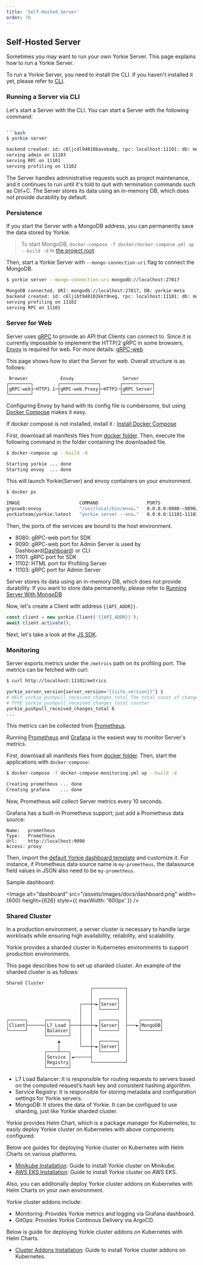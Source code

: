 ```yaml
---
title: 'Self-Hosted Server'
order: 70
---
```


## Self-Hosted Server

Sometimes you may want to run your own Yorkie Server. This page explains how to run a Yorkie Server.

To run a Yorkie Server, you need to install the CLI. If you haven't installed it yet, please refer to [CLI](/docs/cli).

### Running a Server via CLI

Let's start a Server with the CLI. You can start a Server with the following command:

```bash

```bash
$ yorkie server

backend created: id: c6ljcdl94818baveba8g, rpc: localhost:11101: db: memory
serving admin on 11103
serving RPC on 11101
serving profiling on 11102
```
The Server handles administrative requests such as project maintenance, and it continues to run until it's told to quit with termination commands such as Ctrl+C.
The Server stores its data using an in-memory DB, which does not provide durability by default.

### Persistence

If you start the Server with a MongoDB address, you can permanently save the data stored by Yorkie.

> To start MongoDB, `docker-compose -f docker/docker-compose.yml up --build -d` in [the project root](https://github.com/yorkie-team/yorkie).

Then, start a Yorkie Server with `--mongo-connection-uri` flag to connect the MongoDB.

```bash
$ yorkie server --mongo-connection-uri mongodb://localhost:27017

MongoDB connected, URI: mongodb://localhost:27017, DB: yorkie-meta
backend created: id: c6ljibt948102kkt9neg, rpc: localhost:11101: db: mongodb://localhost:27017
serving profiling on 11102
serving RPC on 11101
```

### Server for Web

Server uses [gRPC](https://grpc.io/) to provide an API that Clients can connect to. Since it is currently impossible to implement the HTTP/2 gRPC in some browsers, [Envoy](https://www.envoyproxy.io/) is required for web. For more details: [gRPC-web](https://grpc.io/blog/state-of-grpc-web/)

This page shows how to start the Server for web. Overall structure is as follows:

```
 Browser            Envoy                  Server
┌────────┐         ┌──────────────┐       ┌───────────┐
│gRPC-web├─HTTP1.1─┤gRPC-web Proxy├─HTTP2─┤gRPC Server│
└────────┘         └──────────────┘       └───────────┘
```

Configuring Envoy by hand with its config file is cumbersome, but using [Docker Compose](https://docs.docker.com/compose/) makes it easy.

<Alert status="warning">If docker compose is not installed, install it : [Install Docker Compose](https://docs.docker.com/compose/install/)</Alert>

First, download all manifests files from [docker folder](https://github.com/yorkie-team/yorkie-team.github.io/tree/main/docker). Then, execute the following command in the folder containing the downloaded file.

```bash
$ docker-compose up --build -d

Starting yorkie ... done
Starting envoy  ... done
```

This will launch Yorkie(Server) and envoy containers on your environment.

```bash
$ docker ps

IMAGE                      COMMAND                  PORTS                                  NAMES
grpcweb:envoy              "/usr/local/bin/envo…"   0.0.0.0:8080->9090/tcp                 envoy
yorkieteam/yorkie:latest   "yorkie server --ena…"   0.0.0.0:11101-11103->11101-11103/tcp   yorkie
```

Then, the ports of the services are bound to the host environment.

- 8080: gRPC-web port for SDK
- 9090: gRPC-web port for Admin Server is used by Dashboard([Dashboard](https://github.com/yorkie-team/dashboard)) or CLI
- 11101: gRPC port for SDK
- 11102: HTML port for Profiling Server
- 11103: gRPC port for Admin Server

<Alert status="warning">Server stores its data using an in-memory DB, which does not provide durability. If you want to store data permanently, please refer to [Running Server With MongoDB](/docs/self-hosted-server#running-server-with-mongodb)</Alert>

Now, let's create a Client with address `{{API_ADDR}}`.

```javascript
const client = new yorkie.Client('{{API_ADDR}}');
await client.activate();
```

Next, let's take a look at the [JS SDK](/docs/js-sdk).

### Monitoring

Server exports metrics under the `/metrics` path on its profiling port.
The metrics can be fetched with curl:

```bash
$ curl http://localhost:11102/metrics

yorkie_server_version{server_version="{{site.version}}"} 1
# HELP yorkie_pushpull_received_changes_total The total count of changes included
# TYPE yorkie_pushpull_received_changes_total counter
yorkie_pushpull_received_changes_total 6
...
```

This metrics can be collected from [Prometheus](https://prometheus.io/).

Running [Prometheus](https://prometheus.io/) and [Grafana](https://grafana.com/oss/grafana/) is the easiest way to monitor Server's metrics.

First, download all manifests files from [docker folder](https://github.com/yorkie-team/yorkie-team.github.io/tree/main/docker). Then, start the applications with `docker-compose`:

```bash
$ docker-compose -f docker-compose-monitoring.yml up --build -d

Creating prometheus ... done
Creating grafana    ... done
```

Now, Prometheus will collect Server metrics every 10 seconds.

Grafana has a built-in Prometheus support; just add a Prometheus data source:

```
Name:   prometheus
Type:   Prometheus
Url:    http://localhost:9090
Access: proxy
```

Then, import the [default Yorkie dashboard template](https://github.com/yorkie-team/yorkie-team.github.io/tree/main/docker/yorkie-dashboard.json) and customize it. For instance, if Prometheus data source name is `my-prometheus`, the datasource field values in JSON also need to be `my-prometheus`.

Sample dashboard:

<Image alt="dashboard" src="/assets/images/docs/dashboard.png" width={600} height={626} style={{ maxWidth: '600px' }} />

### Shared Cluster

In a production environment, a server cluster is necessary to handle large workloads while ensuring high availability, reliability, and scalability.

Yorkie provides a sharded cluster in Kubernetes environments to support production environments.

This page describes how to set up sharded cluster. An example of the sharded cluster is as follows:

```
Shared Cluster
                               ┌────────────┐
                               │            │
                               │  ┌──────┐  │
                           ┌───┼─►│Server│  │
                           │   │  └──────┘  │
                           │   │            │
┌──────┐      ┌────────┐   │   │  ┌──────┐  │    ┌───────┐
│Client├──────┤L7 Load ├───┼───┼─►│Server│  ├───►│MongoDB│
└──────┘      │Balancer│   │   │  └──────┘  │    └───────┘
              └────────┘   │   │            │
                   ▲       │   │  ┌──────┐  │
                   │       └───┼─►│Server│  │
              ┌────┴───┐       │  └──────┘  │
              │Service │◄──────┤            │
              │Registry│       └────────────┘
              └────────┘
```

- L7 Load Balancer: It is responsible for routing requests to servers based on the computed request’s hash key and consistent hashing algorithm.
- Service Registry: It is responsible for storing metadata and configuration settings for Yorkie servers.
- MongoDB: It stores the data of Yorkie. It can be configued to use sharding, just like Yorkie sharded cluster.

Yorkie provides Helm Chart, which is a package manager for Kubernetes, to easily deploy Yorkie cluster on Kubernetes with above components configured.

Below are guides for deploying Yorkie cluster on Kubernetes with Helm Charts on various platforms.

- [Minikube Installation](/docs/self-hosted-server/minikube): Guide to install Yorkie cluster on Minikube.
- [AWS EKS Installation](/docs/self-hosted-server/aws-eks): Guide to install Yorkie cluster on AWS EKS.

Also, you can additonally deploy Yorkie cluster addons on Kubernetes with Helm Charts on your own environment.

Yorkie cluster addons include:

- Monitoring: Provides Yorkie metrics and logging via Grafana dashboard.
- GitOps: Provides Yorkie Continous Delivery via ArgoCD.

Below is guide for deploying Yorkie cluster addons on Kubernetes with Helm Charts.

- [Cluster Addons Installation](/docs/self-hosted-server/cluster-addons): Guide to install Yorkie cluster addons on Kubernetes.
